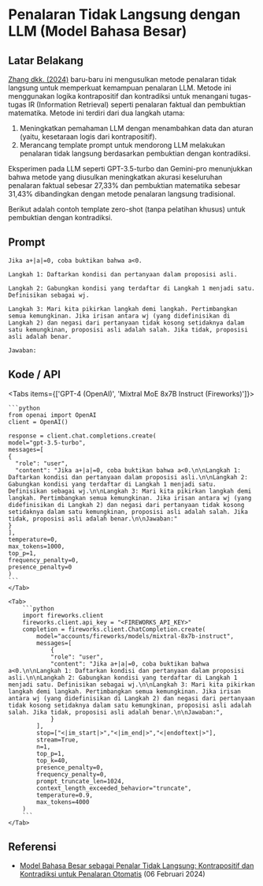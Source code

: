 
# Penalaran Tidak Langsung dengan LLM (Model Bahasa Besar)


## Latar Belakang
[Zhang dkk. (2024)](https://arxiv.org/abs/2402.03667) baru-baru ini mengusulkan metode penalaran tidak langsung untuk memperkuat kemampuan penalaran LLM. Metode ini menggunakan logika kontrapositif dan kontradiksi untuk menangani tugas-tugas IR (Information Retrieval) seperti penalaran faktual dan pembuktian matematika. Metode ini terdiri dari dua langkah utama:

1. Meningkatkan pemahaman LLM dengan menambahkan data dan aturan (yaitu, kesetaraan logis dari kontrapositif).
2. Merancang template prompt untuk mendorong LLM melakukan penalaran tidak langsung berdasarkan pembuktian dengan kontradiksi.

Eksperimen pada LLM seperti GPT-3.5-turbo dan Gemini-pro menunjukkan bahwa metode yang diusulkan meningkatkan akurasi keseluruhan penalaran faktual sebesar 27,33% dan pembuktian matematika sebesar 31,43% dibandingkan dengan metode penalaran langsung tradisional.

Berikut adalah contoh template zero-shot (tanpa pelatihan khusus) untuk pembuktian dengan kontradiksi.

## Prompt
```
Jika a+|a|=0, coba buktikan bahwa a<0.

Langkah 1: Daftarkan kondisi dan pertanyaan dalam proposisi asli.

Langkah 2: Gabungkan kondisi yang terdaftar di Langkah 1 menjadi satu. Definisikan sebagai wj.

Langkah 3: Mari kita pikirkan langkah demi langkah. Pertimbangkan semua kemungkinan. Jika irisan antara wj (yang didefinisikan di Langkah 2) dan negasi dari pertanyaan tidak kosong setidaknya dalam satu kemungkinan, proposisi asli adalah salah. Jika tidak, proposisi asli adalah benar.

Jawaban:
```

## Kode / API

<Tabs items={['GPT-4 (OpenAI)', 'Mixtral MoE 8x7B Instruct (Fireworks)']}>
    <Tab>
  
    ```python
    from openai import OpenAI
    client = OpenAI()

    response = client.chat.completions.create(
    model="gpt-3.5-turbo",
    messages=[
    {
      "role": "user",
      "content": "Jika a+|a|=0, coba buktikan bahwa a<0.\n\nLangkah 1: Daftarkan kondisi dan pertanyaan dalam proposisi asli.\n\nLangkah 2: Gabungkan kondisi yang terdaftar di Langkah 1 menjadi satu. Definisikan sebagai wj.\n\nLangkah 3: Mari kita pikirkan langkah demi langkah. Pertimbangkan semua kemungkinan. Jika irisan antara wj (yang didefinisikan di Langkah 2) dan negasi dari pertanyaan tidak kosong setidaknya dalam satu kemungkinan, proposisi asli adalah salah. Jika tidak, proposisi asli adalah benar.\n\nJawaban:"
    }
    ],
    temperature=0,
    max_tokens=1000,
    top_p=1,
    frequency_penalty=0,
    presence_penalty=0
    )
    ```
    </Tab>

    <Tab>
        ```python
        import fireworks.client
        fireworks.client.api_key = "<FIREWORKS_API_KEY>"
        completion = fireworks.client.ChatCompletion.create(
            model="accounts/fireworks/models/mixtral-8x7b-instruct",
            messages=[
                {
                "role": "user",
                "content": "Jika a+|a|=0, coba buktikan bahwa a<0.\n\nLangkah 1: Daftarkan kondisi dan pertanyaan dalam proposisi asli.\n\nLangkah 2: Gabungkan kondisi yang terdaftar di Langkah 1 menjadi satu. Definisikan sebagai wj.\n\nLangkah 3: Mari kita pikirkan langkah demi langkah. Pertimbangkan semua kemungkinan. Jika irisan antara wj (yang didefinisikan di Langkah 2) dan negasi dari pertanyaan tidak kosong setidaknya dalam satu kemungkinan, proposisi asli adalah salah. Jika tidak, proposisi asli adalah benar.\n\nJawaban:",
                }
            ],
            stop=["<|im_start|>","<|im_end|>","<|endoftext|>"],
            stream=True,
            n=1,
            top_p=1,
            top_k=40,
            presence_penalty=0,
            frequency_penalty=0,
            prompt_truncate_len=1024,
            context_length_exceeded_behavior="truncate",
            temperature=0.9,
            max_tokens=4000
        )
        ```
    </Tab>


</Tabs>

## Referensi
- [Model Bahasa Besar sebagai Penalar Tidak Langsung: Kontrapositif dan Kontradiksi untuk Penalaran Otomatis](https://arxiv.org/abs/2402.03667) (06 Februari 2024)

